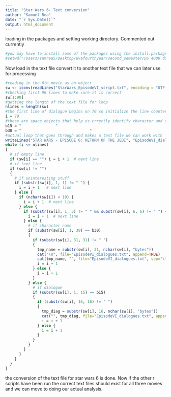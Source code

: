 ```yaml
---
title: "Star Wars 6- Text conversion"
author: "Samuel Rea"
date: "`r Sys.Date()`"
output: html_document
---
```

loading in the packages and setting working directory. Commented out currently
```r
#you may have to install some of the packages using the install.packages() function then library them
#setwd("/Users/samrea5/Desktop/uvafourthyear/second_semester/DS 4000 data science project/project1")
```


Now load in the text file convert it to another text file that we can later use for processing
```r
#reading in the 6th movie as an object
sw <- iconv(readLines("StarWars_EpisodeVI_script.txt", encoding = "UTF-8"), to = "ASCII", sub = " ")
#checking first 90 lines to make sure it is correct
sw[1:90]
#getting the length of the text file for loop
nlines = length(sw)
#the first line of dialogue begins on 70 so initialize the line counter to 70
i = 70
#these are space objects that help us crrectly identify character and dialogue lines in the loop
b15 = "               "
b30 = "                              "
#actual loop that goes through and makes a text file we can work with
writeLines("STAR WARS - EPISODE 6: RETURN OF THE JEDI", "EpisodeVI_dialogues.txt")
while (i <= nlines)
{
  # if empty line
  if (sw[i] == "") i = i + 1  # next line
  # if text line
  if (sw[i] != "")
  {
    # if uninteresting stuff
    if (substr(sw[i], 1, 1) != " ") {
      i = i + 1   # next line
    } else {
      if (nchar(sw[i]) < 10) {
        i = i + 1  # next line
      } else {
        if (substr(sw[i], 1, 5) != " " && substr(sw[i], 6, 6) != " ") {
          i = i + 1  # next line
        } else {
          # if character name
          if (substr(sw[i], 1, 30) == b30) 
          {
            if (substr(sw[i], 31, 31) != " ")
            {
              tmp_name = substr(sw[i], 31, nchar(sw[i], "bytes"))
              cat("\n", file="EpisodeVI_dialogues.txt", append=TRUE)
              cat(tmp_name, "", file="EpisodeVI_dialogues.txt", sep="\t", append=TRUE)
              i = i + 1        
            } else {
              i = i + 1
            }
          } else {
            # if dialogue
            if (substr(sw[i], 1, 15) == b15)
            {
              if (substr(sw[i], 16, 16) != " ")
              {
                tmp_diag = substr(sw[i], 16, nchar(sw[i], "bytes"))
                cat("", tmp_diag, file="EpisodeVI_dialogues.txt", append=TRUE)
                i = i + 1
              } else {
                i = i + 1
              }
            }
          }
        }
      }
    }    
  }
}
```

the conversion of the text file for star wars 6 is done. Now if the other r scripts have been run the correct text files should exist for all three movies and we can move to doing our actual analysis.
